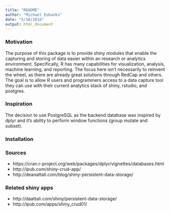 ```yaml
---
title: "README"
author: "Michael Eubanks"
date: "5/16/2016"
output: html_document
---
```


### Motivation
The purpose of this package is to provide shiny modules that enable the capturing and storing of data easier within an research or analytics environment. Specifically, R has many capabilities for visualization, analysis, machine learning, and reporting. The focus here isn't necessarily to reinvent the wheel, as there are already great solutions through RedCap and others. The goal is to allow R users and programmers access to a data capture tool they can use with their current analytics stack of shiny, rstudio, and postgres.

### Inspiration
The decision to use PostgreSQL as the backend database was inspired by dplyr and it's ability to perform window functions (group mutate and subset).

### Installation

### Sources
- https://cran.r-project.org/web/packages/dplyr/vignettes/databases.html
- http://ipub.com/shiny-crud-app/
- http://deanattali.com/blog/shiny-persistent-data-storage/

### Related shiny apps
- http://daattali.com/shiny/persistent-data-storage/
- http://ipub.com/apps/shiny_crud01/

